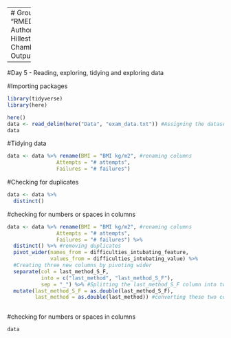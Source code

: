 -------
# Group 1 Project
Title: "RMED901_Group1_Project_110923"
Authors: "Marianne Bråtveit, Eline Hillestad, Ryan Dunkel and Jonathan Chambenoit"
Date: "2023-09-11"
Output: html_document

-----
#Day 5 - Reading, exploring, tidying and exploring data

#Importing packages
```r
library(tidyverse)
library(here)

here()
data <- read_delim(here("Data", "exam_data.txt")) #Assigning the dataset 
data

```

#Tidying data 
```r
data <- data %>% rename(BMI = "BMI kg/m2", #renaming columns 
                Attempts = "# attempts",
                Failures = "# failures")
```

#Checking for duplicates

```r
data <- data %>%
  distinct()

```

#checking for numbers or spaces in columns

```r
data <- data %>% rename(BMI = "BMI kg/m2", #renaming columns 
                Attempts = "# attempts",
                Failures = "# failures") %>% 
  distinct() %>% #removing duplicates
  pivot_wider(names_from = difficulties_intubating_feature, 
              values_from = difficulties_intubating_value) %>% 
  #Creating three new columns by pivoting wider 
  separate(col = last_method_S_F,
           into = c("last_method", "last_method_S_F"),
           sep = "_") %>% #Splitting the last_method_S_F column into two different columns
  mutate(last_method_S_F = as.double(last_method_S_F),
         last_method = as.double(last_method)) #converting these two columns to numeric columns as they were turned into character columns when splitting them
  
```



#checking for numbers or spaces in columns

```r
data
```